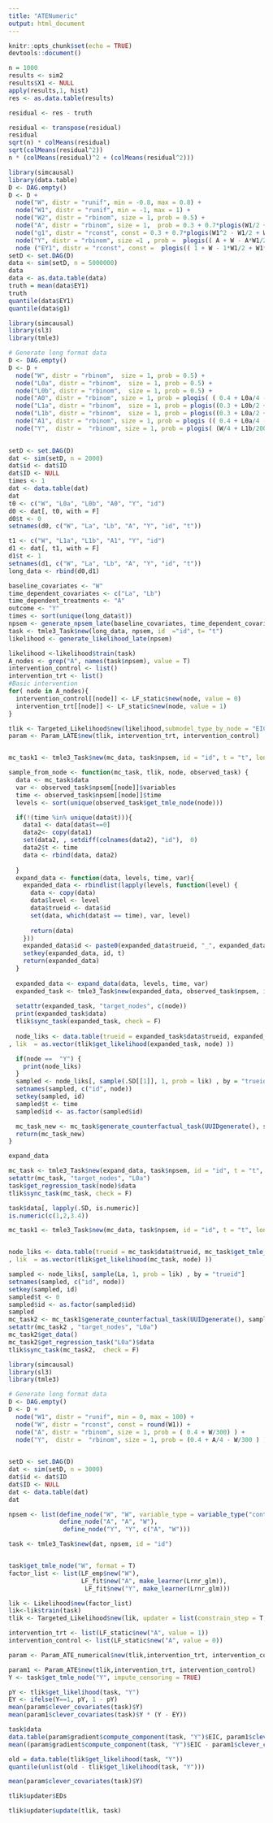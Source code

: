 ```yaml
---
title: "ATENumeric"
output: html_document
---
```


```r
knitr::opts_chunk$set(echo = TRUE)
devtools::document()
```




```r
n = 1000
results <- sim2
results$X1 <- NULL
apply(results,1, hist)
res <- as.data.table(results)

residual <- res - truth

residual <- transpose(residual)
residual
sqrt(n) * colMeans(residual)
sqrt(colMeans(residual^2))
n * (colMeans(residual)^2 + (colMeans(residual^2)))
```

```r
library(simcausal)
library(data.table)
D <- DAG.empty()
D <- D +
  node("W", distr = "runif", min = -0.8, max = 0.8) +
  node("W1", distr = "runif", min = -1, max = 1) +
  node("W2", distr = "rbinom", size = 1, prob = 0.5) +
  node("A", distr = "rbinom", size = 1,  prob = 0.3 + 0.7*plogis(W1/2 + W*0.8 - W2*0.5 + W2*W - W*W1 - W*sin(W1) + W1*cos(W))) +
  node("g1", distr = "rconst", const = 0.3 + 0.7*plogis(W1^2 - W1/2 + W^2 - W2*0.5 + W2*W - W*W1 - W*sin(W1) + W1*cos(W))) +
  node("Y", distr = "rbinom", size =1 , prob =  plogis(( A + W - A*W1/2 + W1*W + W2*sin(W) + exp(W1)*W1 - W^2 ))) +
  node ("EY1", distr = "rconst", const =  plogis(( 1 + W - 1*W1/2 + W1*W + W2*sin(W) + exp(W1)*W1 - W^2 ))) 
setD <- set.DAG(D)
data <- sim(setD, n = 5000000)
data
data <- as.data.table(data)
truth = mean(data$EY1)
truth
quantile(data$EY1)
quantile(data$g1)
```





```r
library(simcausal)
library(sl3)
library(tmle3)

# Generate long format data
D <- DAG.empty()
D <- D +
  node("W", distr = "rbinom",  size = 1, prob = 0.5) +
  node("L0a", distr = "rbinom",  size = 1, prob = 0.5) +
  node("L0b", distr = "rbinom",  size = 1, prob = 0.5) +
  node("A0", distr = "rbinom", size = 1, prob = plogis( ( 0.4 + L0a/4 - L0b/5 + W/4 )^2) ) +
  node("L1a", distr = "rbinom",  size = 1, prob = plogis((0.3 + L0b/2 + L0a/2 - A0/2)^2)) +
  node("L1b", distr = "rbinom",  size = 1, prob = plogis((0.3 + L0a/2 + L0a/2 - A0/2 + W/4)^2)) +
  node("A1", distr = "rbinom", size = 1, prob = plogis (( 0.4 + L0a/4 - L0b/5 + W/3 )^2 ) )+
  node("Y",  distr =  "rbinom", size = 1, prob = plogis( (W/4 + L1b/200 + A1/3 - A0/5 + L1a/300)^2 ) )
 

setD <- set.DAG(D)
dat <- sim(setD, n = 2000)
dat$id <- dat$ID
dat$ID <- NULL
times <- 1
dat <- data.table(dat)
dat
t0 <- c("W", "L0a", "L0b", "A0", "Y", "id")
d0 <- dat[, t0, with = F]
d0$t <- 0
setnames(d0, c("W", "La", "Lb", "A", "Y", "id", "t"))

t1 <- c("W", "L1a", "L1b", "A1", "Y", "id")
d1 <- dat[, t1, with = F]
d1$t <- 1
setnames(d1, c("W", "La", "Lb", "A", "Y", "id", "t"))
long_data <- rbind(d0,d1)
```




```r
baseline_covariates <- "W"
time_dependent_covariates <- c("La", "Lb")
time_dependent_treatments <- "A"
outcome <- "Y"
times <- sort(unique(long_data$t))
npsem <- generate_npsem_late(baseline_covariates, time_dependent_covariates, time_dependent_treatments,outcome, times )
task <- tmle3_Task$new(long_data, npsem, id  ="id", t= "t")
likelihood <- generate_likelihood_late(npsem)
```



```r
likelihood <-likelihood$train(task)
A_nodes <- grep("A", names(task$npsem), value = T)
intervention_control <- list()
intervention_trt <- list()
#Basic intervention
for( node in A_nodes){
  intervention_control[[node]] <- LF_static$new(node, value = 0)
  intervention_trt[[node]] <- LF_static$new(node, value = 1)
}


```

```r
tlik <- Targeted_Likelihood$new(likelihood,submodel_type_by_node = "EIC" , updater = list(convergence_type = "sample_size", constrain_step = T, delta_epsilon = 0.01))
param <- Param_LATE$new(tlik, intervention_trt, intervention_control)
```

```r

```







```r

mc_task1 <- tmle3_Task$new(mc_data, task$npsem, id = "id", t = "t", long_format  = T)

sample_from_node <- function(mc_task, tlik, node, observed_task) {
  data <- mc_task$data
  var <- observed_task$npsem[[node]]$variables
  time <- observed_task$npsem[[node]]$time
  levels <- sort(unique(observed_task$get_tmle_node(node)))

  if(!(time %in% unique(data$t))){
    data1 <- data[data$t==0]
    data2<- copy(data1)
    set(data2, , setdiff(colnames(data2), "id"),  0)
    data2$t <- time
    data <- rbind(data, data2)
   
  }
  expand_data <- function(data, levels, time, var){
    expanded_data <- rbindlist(lapply(levels, function(level) {
      data <- copy(data)
      data$level <- level
      data$trueid <- data$id
      set(data, which(data$t == time), var, level)
      
      return(data)
    }))
    expanded_data$id <- paste0(expanded_data$trueid, "_", expanded_data$level)
    setkey(expanded_data, id, t)
    return(expanded_data)
  }
  
  expanded_data <- expand_data(data, levels, time, var)
  expanded_task <- tmle3_Task$new(expanded_data, observed_task$npsem, id = "id", t = "t", long_format  = observed_task$long_format, summary_measure_columns = c("trueid", observed_task$summary_measure_columns))
  
  setattr(expanded_task, "target_nodes", c(node))
  print(expanded_task$data)
  tlik$sync_task(expanded_task, check = F)
  
  node_liks <- data.table(trueid = expanded_task$data$trueid, expanded_task$get_tmle_node(node, include_id = T)
, lik  = as.vector(tlik$get_likelihood(expanded_task, node) ))

  if(node ==  "Y") {
    print(node_liks)
  }
  sampled <- node_liks[, sample(.SD[[1]], 1, prob = lik) , by = "trueid", .SDcols = var]
  setnames(sampled, c("id", node))
  setkey(sampled, id)
  sampled$t <- time
  sampled$id <- as.factor(sampled$id)

  mc_task_new <- mc_task$generate_counterfactual_task(UUIDgenerate(), sampled)
  return(mc_task_new)
}

```

```r
expand_data

mc_task <- tmle3_Task$new(expand_data, task$npsem, id = "id", t = "t", long_format  = T, summary_measure_columns = "trueid")
setattr(mc_task, "target_nodes", "L0a")
task$get_regression_task(node)$data
tlik$sync_task(mc_task, check = F)
```


```r
task$data[, lapply(.SD, is.numeric)]
is.numeric(c(1,2,3.4))
```
```r

mc_task1 <- tmle3_Task$new(mc_data, task$npsem, id = "id", t = "t", long_format  = T)


node_liks <- data.table(trueid = mc_task$data$trueid, mc_task$get_tmle_node(node, include_id = T)
, lik  = as.vector(tlik$get_likelihood(mc_task, node) ))

sampled <- node_liks[, sample(La, 1, prob = lik) , by = "trueid"]
setnames(sampled, c("id", node))
setkey(sampled, id)
sampled$t <- 0
sampled$id <- as.factor(sampled$id)
sampled
mc_task2 <- mc_task1$generate_counterfactual_task(UUIDgenerate(), sampled)
setattr(mc_task2 , "target_nodes", "L0a")
mc_task2$get_data()
mc_task2$get_regression_task("L0a")$data
tlik$sync_task(mc_task2,  check = F)
```


```r
library(simcausal)
library(sl3)
library(tmle3)

# Generate long format data
D <- DAG.empty()
D <- D +
  node("W1", distr = "runif", min = 0, max = 100) +
  node("W", distr = "rconst", const = round(W1)) +
  node("A", distr = "rbinom", size = 1, prob = ( 0.4 + W/300) ) +
  node("Y",  distr =  "rbinom", size = 1, prob = (0.4 + A/4 - W/300 ) ) 
 

setD <- set.DAG(D)
dat <- sim(setD, n = 3000)
dat$id <- dat$ID
dat$ID <- NULL
dat <- data.table(dat)
dat
```



```r
npsem <- list(define_node("W", "W", variable_type = variable_type("continuous")), 
              define_node("A", "A", "W"),
               define_node("Y", "Y", c("A", "W")))

task <- tmle3_Task$new(dat, npsem, id = "id")


task$get_tmle_node("W", format = T)
factor_list <- list(LF_emp$new("W"), 
                    LF_fit$new("A", make_learner(Lrnr_glm)),
                     LF_fit$new("Y", make_learner(Lrnr_glm)))

lik <- Likelihood$new(factor_list)
lik<-lik$train(task)
tlik <- Targeted_Likelihood$new(lik, updater = list(constrain_step = T, delta_epsilon = 0.1), submodel_type_by_node = "EIC")
```



```r
intervention_trt <- list(LF_static$new("A", value = 1))
intervention_control <- list(LF_static$new("A", value = 0))

param <- Param_ATE_numerical$new(tlik,intervention_trt, intervention_control)


```

```r
param1 <- Param_ATE$new(tlik,intervention_trt, intervention_control)
Y <- task$get_tmle_node("Y", impute_censoring = TRUE)

pY <- tlik$get_likelihood(task, "Y")
EY <- ifelse(Y==1, pY, 1 - pY)
mean(param$clever_covariates(task)$Y)
mean(param1$clever_covariates(task)$Y * (Y - EY))
```

```r
task$data
data.table(param$gradient$compute_component(task, "Y")$EIC, param1$clever_covariates(task)$Y * (Y - EY))
mean((param$gradient$compute_component(task, "Y")$EIC - param1$clever_covariates(task)$Y * (Y - EY))^2)


```

```r
old = data.table(tlik$get_likelihood(task, "Y"))
quantile(unlist(old - tlik$get_likelihood(task, "Y")))

```

```r
mean(param$clever_covariates(task)$Y)

```
```r
tlik$updater$EDs
```

```r

tlik$updater$update(tlik, task)

```
